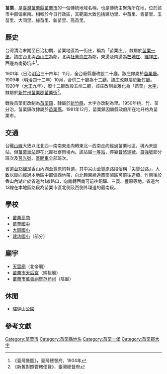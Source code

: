 {{noteTA　
|1 = zh-cn:庄; zh-hk:庄; zh-tw:庄;
}}
'''苗栗'''，是[[臺灣|臺灣]][[苗栗縣|苗栗縣]][[苗栗市|苗栗市]]的一個傳統地域名稱，也是傳統主聚落所在地，位於該市中部偏東南。相較於今日行政區，其範圍大致包括建功里、中苗里、青苗里、玉苗里、大同里、綠苗里、新苗里、高苗里。

==歷史==
台灣清治末期至日治初期，苗栗地區為一街庄，稱為「苗栗庄」，隸屬於[[苗栗一堡|苗栗一堡]]。該庄西北與[[西山庄|西山庄]]為鄰，北與[[社藔崗庄|社藔崗庄]]為鄰，東邊及南邊為[[芒埔庄|芒埔庄]]、[[維祥庄|維祥庄]]，西邊為[[南勢坑_(苗栗縣)|南勢坑庄]]<ref name="臺灣堡圖">《臺灣堡圖》，臺灣總督府，1904年</ref>。

1901年（日治[[明治|明治]]三十四年）11月，全台廢縣廳改設二十廳，該庄隸屬於[[苗栗廳|苗栗廳]]。1909年（明治四十二年）10月，合併二十廳為十二廳，該庄改隸屬於[[新竹廳|新竹廳]]。1920年（[[大正|大正]]九年），廢十二廳改設五州二廳，該庄改制並雅化為「苗栗」[[大字|大字]]，隸屬於[[新竹州|新竹州]][[苗栗郡|苗栗郡]][[苗栗街|苗栗街]]<ref>《新舊對照管轄便覽》，臺灣總督府</ref>。

戰後苗栗街改制為[[苗栗鎮|苗栗鎮]]，隸屬於[[新竹縣|新竹縣]]，大字亦改制為里。1950年桃、竹、苗分治，苗栗鎮改隸屬於[[苗栗縣|苗栗縣]]。1981年12月，苗栗鎮因屬縣政府所在地升格為苗栗市。

==交通==
台鐵[[臺中線|山線]]大致以北北西—南南東走向轉東北—西南走向經過苗栗地區，境內未設站，但[[苗栗車站|苗栗車站]]即在北鄰社寮岡境內。該站屬[[一等站_(台鐵)|一等站]]，停靠[[普悠瑪號|普悠瑪號]]、[[自強號|自強號]]部分班次及[[莒光號|莒光號]]、[[台鐵區間車|區間車]]全部班次。

省道[[台13線|台13線]]是香山內湖至豐原的幹道，其中尖山至豐原路段俗稱「尖豐公路」，大致以縱向經過本地區中部偏西地帶，向北轉東繞過苗栗鬧區可前往造橋、竹南後於香山內湖止於省道台1線路口，向南轉西南可前往銅鑼、三義、豐原等地。省道台13線在本地區路段為苗栗市區北側及西側外環道的最南段。

==學校==
*[[苗栗高商|苗栗高商]]
*[[苗栗國中|苗栗國中]]
*[[苗栗縣苗栗市大同國民小學|大同國小]]
*[[建功國小|建功國小]]（部分）

==廟宇==
*[[天雲廟|天雲廟]]（北帝廟）
*[[苗栗市天后宮|苗栗市天后宮]]（媽祖廟）
*[[苗栗市萬善祠暨范苟祠|苗栗市萬善祠暨范苟祠]]（陰廟）

==休閒==
*[[貓貍山公園|貓貍山公園]]

==參考文獻==
{{reflist}}

{{苗栗郡}}

[[Category:苗栗市|Category:苗栗市]]
[[Category:苗栗縣地名|Category:苗栗縣地名]]
[[Category:苗栗一堡|Category:苗栗一堡]]
[[Category:苗栗郡大字|Category:苗栗郡大字]]